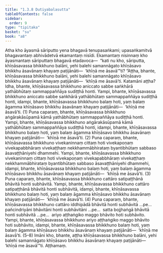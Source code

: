 ```yaml
---
title: "1.3.8 Dutiyabalasutta"
tableOfContents: false
sidebar:
  order: 9
type: "tipitaka"
basket: "su"
book: "a8"
---
```



<DynamicBreadcrumb />

<Division number="28" book="a8" bookNo="17" page="58">

<Paragraph number="264" book="a8">
Atha kho āyasmā sāriputto yena bhagavā tenupasaṅkami; upasaṅkamitvā bhagavantaṃ abhivādetvā ekamantaṃ nisīdi. Ekamantaṃ nisinnaṃ kho āyasmantaṃ sāriputtaṃ bhagavā etadavoca—  “kati nu kho, sāriputta, khīṇāsavassa bhikkhuno balāni, yehi balehi samannāgato khīṇāsavo bhikkhu āsavānaṃ khayaṃ paṭijānāti—  ‘khīṇā me āsavā’”ti? “Aṭṭha, bhante, khīṇāsavassa bhikkhuno balāni, yehi balehi samannāgato khīṇāsavo bhikkhu āsavānaṃ khayaṃ paṭijānāti—  ‘khīṇā me āsavā’ti.
</Paragraph>

<Paragraph number="265" book="a8">
Katamāni aṭṭha? Idha, bhante, khīṇāsavassa bhikkhuno aniccato sabbe saṅkhārā yathābhūtaṃ sammappaññāya sudiṭṭhā honti. Yampi, bhante, khīṇāsavassa bhikkhuno aniccato sabbe saṅkhārā yathābhūtaṃ sammappaññāya sudiṭṭhā honti, idampi, bhante, khīṇāsavassa bhikkhuno balaṃ hoti, yaṃ balaṃ āgamma khīṇāsavo bhikkhu āsavānaṃ khayaṃ paṭijānāti—  ‘khīṇā me āsavā’ti. (1)
</Paragraph>

<Paragraph number="266" book="a8">
Puna caparaṃ, bhante, khīṇāsavassa bhikkhuno aṅgārakāsūpamā kāmā yathābhūtaṃ sammappaññāya sudiṭṭhā honti. Yampi, bhante, khīṇāsavassa bhikkhuno aṅgārakāsūpamā kāmā yathābhūtaṃ sammappaññāya sudiṭṭhā honti, idampi, bhante, khīṇāsavassa bhikkhuno balaṃ hoti, yaṃ balaṃ āgamma khīṇāsavo bhikkhu āsavānaṃ khayaṃ paṭijānāti—  ‘khīṇā me āsavā’ti. (2)
</Paragraph>

<Paragraph number="267" book="a8">
Puna caparaṃ, bhante, khīṇāsavassa bhikkhuno vivekaninnaṃ cittaṃ hoti vivekapoṇaṃ vivekapabbhāraṃ vivekaṭṭhaṃ nekkhammābhirataṃ byantibhūtaṃ sabbaso āsavaṭṭhāniyehi dhammehi. Yampi, bhante, khīṇāsavassa bhikkhuno vivekaninnaṃ cittaṃ hoti vivekapoṇaṃ vivekapabbhāraṃ vivekaṭṭhaṃ nekkhammābhirataṃ byantibhūtaṃ sabbaso āsavaṭṭhāniyehi dhammehi, idampi, bhante, khīṇāsavassa bhikkhuno balaṃ hoti, yaṃ balaṃ āgamma khīṇāsavo bhikkhu āsavānaṃ khayaṃ paṭijānāti—  ‘khīṇā me āsavā’ti. (3)
</Paragraph>

<Paragraph number="268" book="a8">
Puna caparaṃ, bhante, khīṇāsavassa bhikkhuno cattāro satipaṭṭhānā bhāvitā honti subhāvitā. Yampi, bhante, khīṇāsavassa bhikkhuno cattāro satipaṭṭhānā bhāvitā honti subhāvitā, idampi, bhante, khīṇāsavassa bhikkhuno balaṃ hoti, yaṃ balaṃ āgamma khīṇāsavo bhikkhu āsavānaṃ khayaṃ paṭijānāti—  ‘khīṇā me āsavā’ti. (4)
</Paragraph>

<Paragraph number="269" book="a8">
Puna caparaṃ, bhante, khīṇāsavassa bhikkhuno cattāro iddhipādā bhāvitā honti subhāvitā …pe…  pañcindriyāni bhāvitāni honti subhāvitāni …pe…  satta bojjhaṅgā bhāvitā honti subhāvitā …pe…  ariyo aṭṭhaṅgiko maggo bhāvito hoti subhāvito. Yampi, bhante, khīṇāsavassa bhikkhuno ariyo aṭṭhaṅgiko maggo bhāvito hoti subhāvito, idampi, bhante, khīṇāsavassa bhikkhuno balaṃ hoti, yaṃ balaṃ āgamma khīṇāsavo bhikkhu āsavānaṃ khayaṃ paṭijānāti—  ‘khīṇā me āsavā’ti. (5–8)
</Paragraph>

<Paragraph number="270" book="a8">
Imāni kho, bhante, aṭṭha khīṇāsavassa bhikkhuno balāni, yehi balehi samannāgato khīṇāsavo bhikkhu āsavānaṃ khayaṃ paṭijānāti—  ‘khīṇā me āsavā’”ti.

</Paragraph>
</Division>

<Paragraph number="271" type="center" book="a8">
Aṭṭhamaṃ.
</Paragraph>